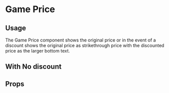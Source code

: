 
<Meta title="Design System|Components" component={GamePrice} />

# Game Price

## Usage

The Game Price component shows the original price or in the event of a discount shows the original price as strikethrough price with the discounted price as the larger bottom text.

<Preview withToolbar>
  <Story name="GamePrice">
    <GamePrice
      gameDiscount={40}
      gamePrice={60}
      isLarge={false}
      discountColor="purple"
    />
  </Story>
</Preview>

## With No discount

<Preview withToolbar>
  <Story name="GamePrice-no-discount">
    <GamePrice gamePrice={60} isLarge={false} discountColor="blue" />
  </Story>
</Preview>

## Props

<Props of={GamePrice} />
